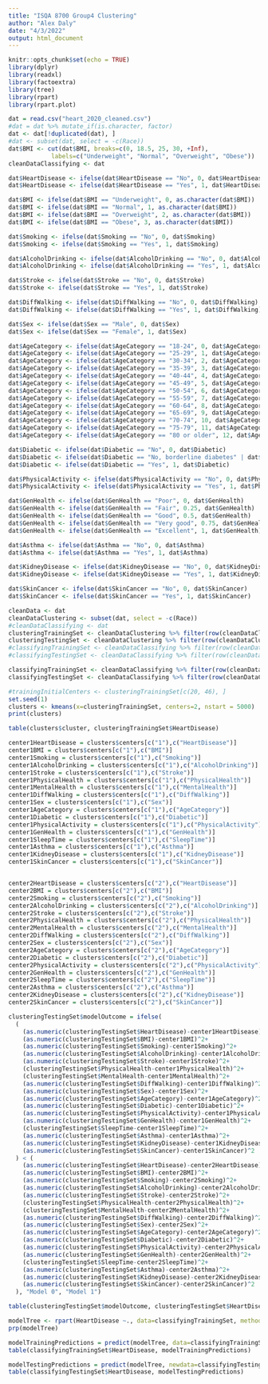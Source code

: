 ```yaml
---
title: "ISQA 8700 Group4 Clustering"
author: "Alex Daly"
date: "4/3/2022"
output: html_document
---
```


```r
knitr::opts_chunk$set(echo = TRUE)
library(dplyr)
library(readxl)
library(factoextra)
library(tree)
library(rpart)
library(rpart.plot)
```

```r
dat = read.csv("heart_2020_cleaned.csv")
#dat = dat %>% mutate_if(is.character, factor)
dat <- dat[!duplicated(dat), ]
#dat <- subset(dat, select = -c(Race))
dat$BMI <- cut(dat$BMI, breaks=c(0, 18.5, 25, 30, +Inf), 
            labels=c("Underweight", "Normal", "Overweight", "Obese"))
cleanDataClassifying <- dat
```

```r
dat$HeartDisease <- ifelse(dat$HeartDisease == "No", 0, dat$HeartDisease)
dat$HeartDisease <- ifelse(dat$HeartDisease == "Yes", 1, dat$HeartDisease)

dat$BMI <- ifelse(dat$BMI == "Underweight", 0, as.character(dat$BMI))
dat$BMI <- ifelse(dat$BMI == "Normal", 1, as.character(dat$BMI))
dat$BMI <- ifelse(dat$BMI == "Overweight", 2, as.character(dat$BMI))
dat$BMI <- ifelse(dat$BMI == "Obese", 3, as.character(dat$BMI))

dat$Smoking <- ifelse(dat$Smoking == "No", 0, dat$Smoking)
dat$Smoking <- ifelse(dat$Smoking == "Yes", 1, dat$Smoking)

dat$AlcoholDrinking <- ifelse(dat$AlcoholDrinking == "No", 0, dat$AlcoholDrinking)
dat$AlcoholDrinking <- ifelse(dat$AlcoholDrinking == "Yes", 1, dat$AlcoholDrinking)

dat$Stroke <- ifelse(dat$Stroke == "No", 0, dat$Stroke)
dat$Stroke <- ifelse(dat$Stroke == "Yes", 1, dat$Stroke)

dat$DiffWalking <- ifelse(dat$DiffWalking == "No", 0, dat$DiffWalking)
dat$DiffWalking <- ifelse(dat$DiffWalking == "Yes", 1, dat$DiffWalking)

dat$Sex <- ifelse(dat$Sex == "Male", 0, dat$Sex)
dat$Sex <- ifelse(dat$Sex == "Female", 1, dat$Sex)

dat$AgeCategory <- ifelse(dat$AgeCategory == "18-24", 0, dat$AgeCategory)
dat$AgeCategory <- ifelse(dat$AgeCategory == "25-29", 1, dat$AgeCategory)
dat$AgeCategory <- ifelse(dat$AgeCategory == "30-34", 2, dat$AgeCategory)
dat$AgeCategory <- ifelse(dat$AgeCategory == "35-39", 3, dat$AgeCategory)
dat$AgeCategory <- ifelse(dat$AgeCategory == "40-44", 4, dat$AgeCategory)
dat$AgeCategory <- ifelse(dat$AgeCategory == "45-49", 5, dat$AgeCategory)
dat$AgeCategory <- ifelse(dat$AgeCategory == "50-54", 6, dat$AgeCategory)
dat$AgeCategory <- ifelse(dat$AgeCategory == "55-59", 7, dat$AgeCategory)
dat$AgeCategory <- ifelse(dat$AgeCategory == "60-64", 8, dat$AgeCategory)
dat$AgeCategory <- ifelse(dat$AgeCategory == "65-69", 9, dat$AgeCategory)
dat$AgeCategory <- ifelse(dat$AgeCategory == "70-74", 10, dat$AgeCategory)
dat$AgeCategory <- ifelse(dat$AgeCategory == "75-79", 11, dat$AgeCategory)
dat$AgeCategory <- ifelse(dat$AgeCategory == "80 or older", 12, dat$AgeCategory)

dat$Diabetic <- ifelse(dat$Diabetic == "No", 0, dat$Diabetic)
dat$Diabetic <- ifelse(dat$Diabetic == "No, borderline diabetes" | dat$Diabetic == "Yes (during pregnancy)", 0.5, dat$Diabetic)
dat$Diabetic <- ifelse(dat$Diabetic == "Yes", 1, dat$Diabetic)

dat$PhysicalActivity <- ifelse(dat$PhysicalActivity == "No", 0, dat$PhysicalActivity)
dat$PhysicalActivity <- ifelse(dat$PhysicalActivity == "Yes", 1, dat$PhysicalActivity)

dat$GenHealth <- ifelse(dat$GenHealth == "Poor", 0, dat$GenHealth)
dat$GenHealth <- ifelse(dat$GenHealth == "Fair", 0.25, dat$GenHealth)
dat$GenHealth <- ifelse(dat$GenHealth == "Good", 0.5, dat$GenHealth)
dat$GenHealth <- ifelse(dat$GenHealth == "Very good", 0.75, dat$GenHealth)
dat$GenHealth <- ifelse(dat$GenHealth == "Excellent", 1, dat$GenHealth)

dat$Asthma <- ifelse(dat$Asthma == "No", 0, dat$Asthma)
dat$Asthma <- ifelse(dat$Asthma == "Yes", 1, dat$Asthma)

dat$KidneyDisease <- ifelse(dat$KidneyDisease == "No", 0, dat$KidneyDisease)
dat$KidneyDisease <- ifelse(dat$KidneyDisease == "Yes", 1, dat$KidneyDisease)

dat$SkinCancer <- ifelse(dat$SkinCancer == "No", 0, dat$SkinCancer)
dat$SkinCancer <- ifelse(dat$SkinCancer == "Yes", 1, dat$SkinCancer)
```

```r
cleanData <- dat
cleanDataClustering <- subset(dat, select = -c(Race))
#cleanDataClassifying <- dat
clusteringTrainingSet <- cleanDataClustering %>% filter(row(cleanDataClustering) >= 1 & row(cleanDataClustering) <= 200000)
clusteringTestingSet <- cleanDataClustering %>% filter(row(cleanDataClustering) >= 200001 & row(cleanDataClustering) <= 301717)
#classifyingTrainingSet <- cleanDataClassifying %>% filter(row(cleanDataClassifying) >= 1 & row(cleanDataClassifying) <= 150858)
#classifyingTestingSet <- cleanDataClassifying %>% filter(row(cleanDataClassifying) >= 150859 & row(cleanDataClassifying) <= 301716)

classifyingTrainingSet <- cleanDataClassifying %>% filter(row(cleanDataClassifying) >= 1 & row(cleanDataClassifying) <= 200000)
classifyingTestingSet <- cleanDataClassifying %>% filter(row(cleanDataClassifying) >= 200001 & row(cleanDataClassifying) <= 301717)
```

```r
#trainingInitialCenters <- clusteringTrainingSet[c(20, 46), ]
set.seed(1)
clusters <- kmeans(x=clusteringTrainingSet, centers=2, nstart = 5000)
print(clusters)
```

```r
table(clusters$cluster, clusteringTrainingSet$HeartDisease)
```

```r
center1HeartDisease = clusters$centers[c("1"),c("HeartDisease")]
center1BMI = clusters$centers[c("1"),c("BMI")]
center1Smoking = clusters$centers[c("1"),c("Smoking")]
center1AlcoholDrinking = clusters$centers[c("1"),c("AlcoholDrinking")]
center1Stroke = clusters$centers[c("1"),c("Stroke")]
center1PhysicalHealth = clusters$centers[c("1"),c("PhysicalHealth")]
center1MentalHealth = clusters$centers[c("1"),c("MentalHealth")]
center1DiffWalking = clusters$centers[c("1"),c("DiffWalking")]
center1Sex = clusters$centers[c("1"),c("Sex")]
center1AgeCategory = clusters$centers[c("1"),c("AgeCategory")]
center1Diabetic = clusters$centers[c("1"),c("Diabetic")]
center1PhysicalActivity = clusters$centers[c("1"),c("PhysicalActivity")]
center1GenHealth = clusters$centers[c("1"),c("GenHealth")]
center1SleepTime = clusters$centers[c("1"),c("SleepTime")]
center1Asthma = clusters$centers[c("1"),c("Asthma")]
center1KidneyDisease = clusters$centers[c("1"),c("KidneyDisease")]
center1SkinCancer = clusters$centers[c("1"),c("SkinCancer")]


center2HeartDisease = clusters$centers[c("2"),c("HeartDisease")]
center2BMI = clusters$centers[c("2"),c("BMI")]
center2Smoking = clusters$centers[c("2"),c("Smoking")]
center2AlcoholDrinking = clusters$centers[c("2"),c("AlcoholDrinking")]
center2Stroke = clusters$centers[c("2"),c("Stroke")]
center2PhysicalHealth = clusters$centers[c("2"),c("PhysicalHealth")]
center2MentalHealth = clusters$centers[c("2"),c("MentalHealth")]
center2DiffWalking = clusters$centers[c("2"),c("DiffWalking")]
center2Sex = clusters$centers[c("2"),c("Sex")]
center2AgeCategory = clusters$centers[c("2"),c("AgeCategory")]
center2Diabetic = clusters$centers[c("2"),c("Diabetic")]
center2PhysicalActivity = clusters$centers[c("2"),c("PhysicalActivity")]
center2GenHealth = clusters$centers[c("2"),c("GenHealth")]
center2SleepTime = clusters$centers[c("2"),c("SleepTime")]
center2Asthma = clusters$centers[c("2"),c("Asthma")]
center2KidneyDisease = clusters$centers[c("2"),c("KidneyDisease")]
center2SkinCancer = clusters$centers[c("2"),c("SkinCancer")]
```

```r
clusteringTestingSet$modelOutcome = ifelse(
  (
    (as.numeric(clusteringTestingSet$HeartDisease)-center1HeartDisease)^2+
    (as.numeric(clusteringTestingSet$BMI)-center1BMI)^2+
    (as.numeric(clusteringTestingSet$Smoking)-center1Smoking)^2+
    (as.numeric(clusteringTestingSet$AlcoholDrinking)-center1AlcoholDrinking)^2+
    (as.numeric(clusteringTestingSet$Stroke)-center1Stroke)^2+
    (clusteringTestingSet$PhysicalHealth-center1PhysicalHealth)^2+
    (clusteringTestingSet$MentalHealth-center1MentalHealth)^2+
    (as.numeric(clusteringTestingSet$DiffWalking)-center1DiffWalking)^2+
    (as.numeric(clusteringTestingSet$Sex)-center1Sex)^2+
    (as.numeric(clusteringTestingSet$AgeCategory)-center1AgeCategory)^2+
    (as.numeric(clusteringTestingSet$Diabetic)-center1Diabetic)^2+
    (as.numeric(clusteringTestingSet$PhysicalActivity)-center1PhysicalActivity)^2+
    (as.numeric(clusteringTestingSet$GenHealth)-center1GenHealth)^2+
    (clusteringTestingSet$SleepTime-center1SleepTime)^2+
    (as.numeric(clusteringTestingSet$Asthma)-center1Asthma)^2+
    (as.numeric(clusteringTestingSet$KidneyDisease)-center1KidneyDisease)^2+
    (as.numeric(clusteringTestingSet$SkinCancer)-center1SkinCancer)^2
  ) < (
    (as.numeric(clusteringTestingSet$HeartDisease)-center2HeartDisease)^2+
    (as.numeric(clusteringTestingSet$BMI)-center2BMI)^2+
    (as.numeric(clusteringTestingSet$Smoking)-center2Smoking)^2+
    (as.numeric(clusteringTestingSet$AlcoholDrinking)-center2AlcoholDrinking)^2+
    (as.numeric(clusteringTestingSet$Stroke)-center2Stroke)^2+
    (clusteringTestingSet$PhysicalHealth-center2PhysicalHealth)^2+
    (clusteringTestingSet$MentalHealth-center2MentalHealth)^2+
    (as.numeric(clusteringTestingSet$DiffWalking)-center2DiffWalking)^2+
    (as.numeric(clusteringTestingSet$Sex)-center2Sex)^2+
    (as.numeric(clusteringTestingSet$AgeCategory)-center2AgeCategory)^2+
    (as.numeric(clusteringTestingSet$Diabetic)-center2Diabetic)^2+
    (as.numeric(clusteringTestingSet$PhysicalActivity)-center2PhysicalActivity)^2+
    (as.numeric(clusteringTestingSet$GenHealth)-center2GenHealth)^2+
    (clusteringTestingSet$SleepTime-center2SleepTime)^2+
    (as.numeric(clusteringTestingSet$Asthma)-center2Asthma)^2+
    (as.numeric(clusteringTestingSet$KidneyDisease)-center2KidneyDisease)^2+
    (as.numeric(clusteringTestingSet$SkinCancer)-center2SkinCancer)^2
  ), "Model 0", "Model 1")
```

```r
table(clusteringTestingSet$modelOutcome, clusteringTestingSet$HeartDisease)
```

```r
modelTree <- rpart(HeartDisease ~., data=classifyingTrainingSet, method='class', cp=0.001)
prp(modelTree)
```

```r
modelTrainingPredictions = predict(modelTree, data=classifyingTrainingSet, type='class')
table(classifyingTrainingSet$HeartDisease, modelTrainingPredictions)
```

```r
modelTestingPredictions = predict(modelTree, newdata=classifyingTestingSet, type='class')
table(classifyingTestingSet$HeartDisease, modelTestingPredictions)
```